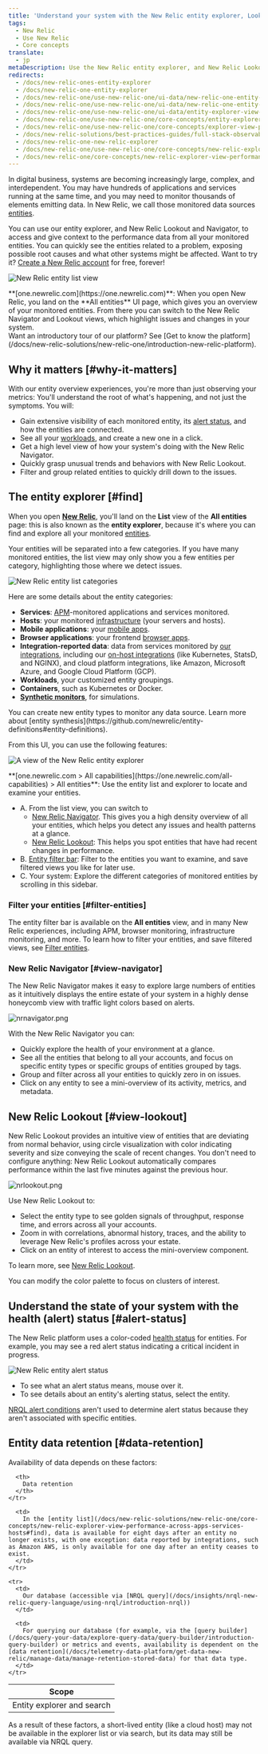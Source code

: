 ```yaml
---
title: 'Understand your system with the New Relic entity explorer, Lookout, and Navigator'
tags:
  - New Relic 
  - Use New Relic 
  - Core concepts
translate:
  - jp
metaDescription: Use the New Relic entity explorer, and New Relic Lookout and Navigator, to see all your monitored entities in one place and explore the reported data.
redirects:
  - /docs/new-relic-ones-entity-explorer
  - /docs/new-relic-one-entity-explorer
  - /docs/new-relic-one/use-new-relic-one/ui-data/new-relic-one-entity-explorer
  - /docs/new-relic-one/use-new-relic-one/ui-data/new-relic-one-entity-explorer-view-performance-across-apps-services-hosts
  - /docs/new-relic-one/use-new-relic-one/ui-data/entity-explorer-view-performance-across-apps-services-hosts
  - /docs/new-relic-one/use-new-relic-one/core-concepts/entity-explorer-view-performance-across-apps-services-hosts
  - /docs/new-relic-one/use-new-relic-one/core-concepts/explorer-view-performance-across-apps-services-hosts
  - /docs/new-relic-solutions/best-practices-guides/full-stack-observability/monitor-apps-hosts-health-maps/
  - /docs/new-relic-one-new-relic-explorer
  - /docs/new-relic-one/use-new-relic-one/core-concepts/new-relic-explorer-view-performance-across-apps-services-hosts
  - /docs/new-relic-one/core-concepts/new-relic-explorer-view-performance-across-apps-services-hosts
---
```









In digital business, systems are becoming increasingly large, complex, and interdependent. You may have hundreds of applications and services running at the same time, and you may need to monitor thousands of elements emitting data. In New Relic, we call those monitored data sources [entities](/docs/new-relic-one/use-new-relic-one/core-concepts/what-entity-new-relic).

You can use our entity explorer, and New Relic Lookout and Navigator, to access and give context to the performance data from all your monitored entities. You can quickly see the entities related to a problem, exposing possible root causes and what other systems might be affected. Want to try it? [Create a New Relic account](https://newrelic.com/signup) for free, forever!

<img
  title="New Relic entity list view"
  alt="New Relic entity list view"
  src={entityListView}
/>
<figcaption>
  **[one.newrelic.com](https://one.newrelic.com)**: When you open New Relic, you land on the **All entities** UI page, which gives you an overview of your monitored entities. From there you can switch to the New Relic Navigator and Lookout views, which highlight issues and changes in your system.
</figcaption>

<Callout variant="tip">
Want an introductory tour of our platform? See [Get to know the platform](/docs/new-relic-solutions/new-relic-one/introduction-new-relic-platform).
</Callout>

## Why it matters [#why-it-matters]

With our entity overview experiences, you're more than just observing your metrics: You'll understand the root of what's happening, and not just the symptoms. You will: 

* Gain extensive visibility of each monitored entity, its [alert status](#alert-status), and how the entities are connected.
* See all your [workloads](/docs/new-relic-one/use-new-relic-one/workloads/workloads-isolate-resolve-incidents-faster), and create a new one in a click.
* Get a high level view of how your system's doing with the New Relic Navigator.
* Quickly grasp unusual trends and behaviors with New Relic Lookout.
* Filter and group related entities to quickly drill down to the issues.

## The entity explorer [#find]

When you open **[New Relic](https://one.newrelic.com)**, you'll land on the **List** view of the **All entities** page: this is also known as the **entity explorer**, because it's where you can find and explore all your monitored [entities](/docs/new-relic-one/use-new-relic-one/core-concepts/what-entity-new-relic). 

Your entities will be separated into a few categories. If you have many monitored entities, the list view may only show you a few entities per category, highlighting those where we detect issues. 

<img
  title="New Relic entity list categories"
  alt="New Relic entity list categories"
  src={platformEntityCategories}
/>

Here are some details about the entity categories:

* **Services**: [APM](/docs/apm)-monitored applications and services monitored.
* **Hosts**: your monitored [infrastructure](/docs/infrastructure) (your servers and hosts).
* **Mobile applications**: your [mobile apps](/docs/mobile-monitoring).
* **Browser applications**: your frontend [browser apps](/docs/browser).
* **Integration-reported data**: data from services monitored by [our integrations](https://newrelic.com/integrations), including our [on-host integrations](/docs/integrations/host-integrations/getting-started/introduction-host-integrations) (like Kubernetes, StatsD, and NGINX), and cloud platform integrations, like Amazon, Microsoft Azure, and Google Cloud Platform (GCP).
* **Workloads**, your customized entity groupings.
* **Containers**, such as Kubernetes or Docker.
* **[Synthetic monitors](/docs/synthetics)**, for simulations.

<Callout variant="tip">
  You can create new entity types to monitor any data source. Learn more about [entity synthesis](https://github.com/newrelic/entity-definitions#entity-definitions).
</Callout>

From this UI, you can use the following features:

<img
  title="A view of the New Relic entity explorer"
  alt="A view of the New Relic entity explorer"
  src={entityExplorerSections}
/>

<figcaption>
  **[one.newrelic.com > All capabilities](https://one.newrelic.com/all-capabilities) > All entities**: Use the entity list and explorer to locate and examine your entities. 
</figcaption>

* A. From the list view, you can switch to 
  * [New Relic Navigator](#view-navigator). This gives you a high density overview of all your entities, which helps you detect any issues and health patterns at a glance.
  * [New Relic Lookout](#view-lookout): This helps you spot entities that have had recent changes in performance.
* B. [Entity filter bar](#filter-tag): Filter to the entities you want to examine, and save filtered views you like for later use. 
* C. Your system: Explore the different categories of monitored entities by scrolling in this sidebar. 

### Filter your entities [#filter-entities]

The entity filter bar is available on the **All entities** view, and in many New Relic experiences, including APM, browser monitoring, infrastructure monitoring, and more. To learn how to filter your entities, and save filtered views, see [Filter entities](/docs/new-relic-solutions/new-relic-one/core-concepts/search-filter-entities). 

### New Relic Navigator [#view-navigator]

The New Relic Navigator makes it easy to explore large numbers of entities as it intuitively displays the entire estate of your system in a highly dense honeycomb view with traffic light colors based on alerts.

<img
  title="nrnavigator.png"
  alt="nrnavigator.png"
  src={platformNewRelicNavigator}
/>

With the New Relic Navigator you can:

* Quickly explore the health of your environment at a glance.
* See all the entities that belong to all your accounts, and focus on specific entity types or specific groups of entities grouped by tags.
* Group and filter across all your entities to quickly zero in on issues.
* Click on any entity to see a mini-overview of its activity, metrics, and metadata.

## New Relic Lookout [#view-lookout]

New Relic Lookout provides an intuitive view of entities that are deviating from normal behavior, using circle visualization with color indicating severity and size conveying the scale of recent changes. You don't need to configure anything: New Relic Lookout automatically compares performance within the last five minutes against the previous hour.

<img
  title="nrlookout.png"
  alt="nrlookout.png"
  src={platformNewRelicLookout}
/>

Use New Relic Lookout to:

* Select the entity type to see golden signals of throughput, response time, and errors across all your accounts.
* Zoom in with correlations, abnormal history, traces, and the ability to leverage New Relic's profiles across your estate.
* Click on an entity of interest to access the mini-overview component.

To learn more, see [New Relic Lookout](/docs/new-relic-one/use-new-relic-one/core-concepts/new-relic-lookout-monitor-your-estate-glance).

<Callout variant="tip">
  You can modify the color palette to focus on clusters of interest.
</Callout>

## Understand the state of your system with the health (alert) status [#alert-status]

The New Relic platform uses a color-coded [health status](/docs/alerts-applied-intelligence/new-relic-alerts/advanced-alerts/understand-technical-concepts/view-entity-health-status-find-entities-without-alert-conditions/) for entities. For example, you may see a red alert status indicating a critical incident in progress.

<img
  title="New Relic entity alert status"
  alt="New Relic entity alert status"
  src={alertsEntityAlertStatusRed}
/>

* To see what an alert status means, mouse over it.
* To see details about an entity's alerting status, select the entity.

[NRQL alert conditions](/docs/alerts/new-relic-alerts/defining-conditions/create-alert-conditions-nrql-queries) aren't used to determine alert status because they aren't associated with specific entities.

## Entity data retention [#data-retention]

Availability of data depends on these factors:

<table>
  <thead>
    <tr>
      <th style={{ width: "200px" }}>
        Scope
      </th>

      <th>
        Data retention
      </th>
    </tr>
  </thead>

  <tbody>
    <tr>
      <td>
        Entity explorer and search
      </td>

      <td>
        In the [entity list](/docs/new-relic-solutions/new-relic-one/core-concepts/new-relic-explorer-view-performance-across-apps-services-hosts#find), data is available for eight days after an entity no longer exists, with one exception: data reported by integrations, such as Amazon AWS, is only available for one day after an entity ceases to exist.
      </td>
    </tr>

    <tr>
      <td>
        Our database (accessible via [NRQL query](/docs/insights/nrql-new-relic-query-language/using-nrql/introduction-nrql))
      </td>

      <td>
        For querying our database (for example, via the [query builder](/docs/query-your-data/explore-query-data/query-builder/introduction-query-builder) or metrics and events, availability is dependent on the [data retention](/docs/telemetry-data-platform/get-data-new-relic/manage-data/manage-retention-stored-data) for that data type.
      </td>
    </tr>
  </tbody>
</table>

As a result of these factors, a short-lived entity (like a cloud host) may not be available in the explorer list or via search, but its data may still be available via NRQL query.
